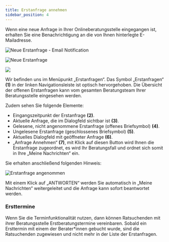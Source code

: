 ```yaml
---
title: Erstanfrage annehmen
sidebar_position: 4
---
```



Wenn eine neue Anfrage in Ihrer Onlineberatungsstelle eingegangen ist, erhalten Sie eine Benachrichtigung an die von Ihnen hinterlegte E-Mailadresse.

![Neue Erstanfrage - Email Notification](../../../static/img/images-onlineberatung/01_Berater_ErstanfrageEmail.png)

![Neue Erstanfrage](../../../static/img/images-onlineberatung/01_Berater_Erstanfrage.png)

<p>
  <img
    src={useBaseUrl(
      "/img/images-onlineberatung/mobile/01_Berater_Erstanfragen.png"
    )}
    style={{ height: "400px" }}
  />
</p>

Wir befinden uns im Menüpunkt „Erstanfragen“. Das Symbol „Erstanfragen“ <strong>(1)</strong> in der linken Navigationsleiste ist optisch hervorgehoben. Die Übersicht der offenen Erstanfragen kann vom gesamten Beratungsteam Ihrer Beratungsstelle eingesehen werden.

<span>Zudem sehen Sie folgende Elemente:</span>

- Eingangszeitpunkt der Erstanfrage <strong>(2)</strong>.
- Aktuelle Anfrage, die im Dialogfeld sichtbar ist <strong>(3)</strong>.
- Gelesene, nicht angenommene Erstanfrage (offenes Briefsymbol) <strong>(4)</strong>.
- Ungelesene Erstanfrage (geschlossenes Briefsymbol) <strong>(5)</strong>.
- Aktuelles Dialogfeld mit geöffneter Anfrage <strong>(6)</strong>.
- „Anfrage Annehmen“ <strong>(7)</strong>, mit Klick auf diesen Button wird Ihnen die Erstanfrage zugeordnet, es wird Ihr Beratungsfall und ordnet sich somit in Ihre „Meine Nachrichten“ ein.

Sie erhalten anschließend folgenden Hinweis:

![Erstanfrage angenommen](../../../static/img/images-onlineberatung/01_Berater_ErstanfrageAngenommen.png)

Mit einem Klick auf „ANTWORTEN“ werden Sie automatisch in „Meine Nachrichten“ weitergeleitet und die Anfrage kann sofort beantwortet werden.

### Ersttermine

Wenn Sie die Terminfunktionalität nutzen, dann können Ratsuchenden mit ihrer Beratungsstelle Erstberatungstermine vereinbaren. Sobald ein Ersttermin mit einem der Berater\*innen gebucht wurde, sind die Ratsuchenden zugewiesen und nicht mehr in der Liste der Erstanfragen.
